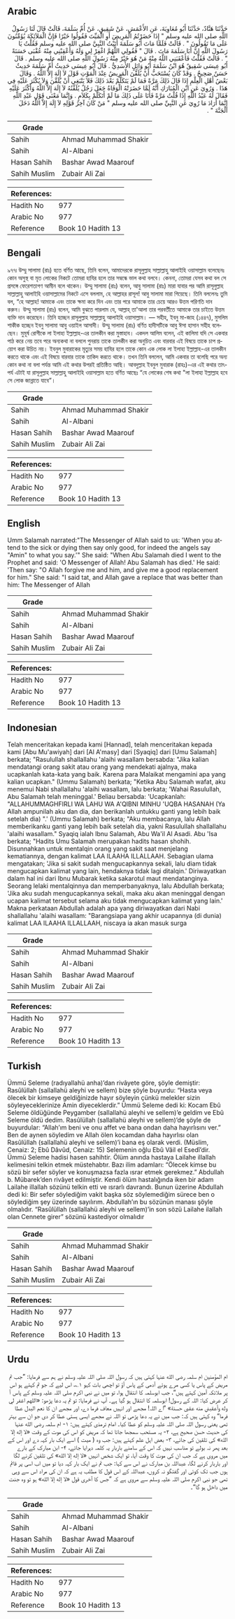 ## Arabic


<div dir="rtl" lang="ar" style={{fontSize:'larger',backgroundColor:'#f8f9fa',padding:20}}>
حَدَّثَنَا هَنَّادٌ، حَدَّثَنَا أَبُو مُعَاوِيَةَ، عَنِ الأَعْمَشِ، عَنْ شَقِيقٍ، عَنْ أُمِّ سَلَمَةَ، قَالَتْ قَالَ لَنَا رَسُولُ اللَّهِ صلى الله عليه وسلم ‏"‏ إِذَا حَضَرْتُمُ الْمَرِيضَ أَوِ الْمَيِّتَ فَقُولُوا خَيْرًا فَإِنَّ الْمَلاَئِكَةَ يُؤَمِّنُونَ عَلَى مَا تَقُولُونَ ‏"‏ ‏.‏ قَالَتْ فَلَمَّا مَاتَ أَبُو سَلَمَةَ أَتَيْتُ النَّبِيَّ صلى الله عليه وسلم فَقُلْتُ يَا رَسُولَ اللَّهِ إِنَّ أَبَا سَلَمَةَ مَاتَ ‏.‏ قَالَ ‏"‏ فَقُولِي اللَّهُمَّ اغْفِرْ لِي وَلَهُ وَأَعْقِبْنِي مِنْهُ عُقْبَى حَسَنَةً ‏"‏ ‏.‏ قَالَتْ فَقُلْتُ فَأَعْقَبَنِي اللَّهُ مِنْهُ مَنْ هُوَ خَيْرٌ مِنْهُ رَسُولَ اللَّهِ صلى الله عليه وسلم ‏.‏ قَالَ أَبُو عِيسَى شَقِيقٌ هُوَ ابْنُ سَلَمَةَ أَبُو وَائِلٍ الأَسَدِيُّ ‏.‏ قَالَ أَبُو عِيسَى حَدِيثُ أُمِّ سَلَمَةَ حَدِيثٌ حَسَنٌ صَحِيحٌ ‏.‏ وَقَدْ كَانَ يُسْتَحَبُّ أَنْ يُلَقَّنَ الْمَرِيضُ عِنْدَ الْمَوْتِ قَوْلَ لاَ إِلَهَ إِلاَّ اللَّهُ ‏.‏ وَقَالَ بَعْضُ أَهْلِ الْعِلْمِ إِذَا قَالَ ذَلِكَ مَرَّةً فَمَا لَمْ يَتَكَلَّمْ بَعْدَ ذَلِكَ فَلاَ يَنْبَغِي أَنْ يُلَقَّنَ وَلاَ يُكْثَرَ عَلَيْهِ فِي هَذَا ‏.‏ وَرُوِيَ عَنِ ابْنِ الْمُبَارَكِ أَنَّهُ لَمَّا حَضَرَتْهُ الْوَفَاةُ جَعَلَ رَجُلٌ يُلَقِّنُهُ لاَ إِلَهَ إِلاَّ اللَّهُ وَأَكْثَرَ عَلَيْهِ فَقَالَ لَهُ عَبْدُ اللَّهِ إِذَا قُلْتُ مَرَّةً فَأَنَا عَلَى ذَلِكَ مَا لَمْ أَتَكَلَّمْ بِكَلاَمٍ ‏.‏ وَإِنَّمَا مَعْنَى قَوْلِ عَبْدِ اللَّهِ إِنَّمَا أَرَادَ مَا رُوِيَ عَنِ النَّبِيِّ صلى الله عليه وسلم ‏"‏ مَنْ كَانَ آخِرُ قَوْلِهِ لاَ إِلَهَ إِلاَّ اللَّهُ دَخَلَ الْجَنَّةَ ‏"‏ ‏.‏
</div>
<div style={{backgroundColor:'#f8f9fa',padding:20, marginBottom: 10}}><table> <thead> <tr> <th>Grade</th> <th></th> </tr> </thead> <tbody> <tr><td>Sahih</td><td>Ahmad Muhammad Shakir</td></tr><tr><td>Sahih</td><td>Al-Albani</td></tr><tr><td>Hasan Sahih</td><td>Bashar Awad Maarouf</td></tr><tr><td>Sahih Muslim</td><td>Zubair Ali Zai</td></tr></tbody></table><table> <thead> <tr> <th>References:</th> <th></th> </tr> </thead> <tbody><tr><td>Hadith No</td><td>977</td></tr><tr><td>Arabic No</td><td>977</td></tr><tr><td>Reference</td><td>Book 10 Hadith 13</td></tr></tbody></table></div>

## Bengali


<div dir="ltr" lang="bn" style={{fontSize:'larger',backgroundColor:'#f8f9fa',padding:20}}>
৯৭৭৷ উম্মু সালামা (রাঃ) হতে বর্ণিত আছে, তিনি বলেন, আমাদেরকে রাসূলুল্লাহ সাল্লাল্লাহু আলাইহি ওয়াসাল্লাম বলেছেনঃ কোন অসুস্থ বা মৃত লোকের নিকটে তোমরা হাযির হলে তার সম্বন্ধে ভাল কথা বলবে। কেননা, তোমরা যেসব কথা বল সে প্রসঙ্গে ফেরেশতাগণ আমীন বলে থাকেন। উম্মু সালামা (রাঃ) বলেন, আবু সালামা (রাঃ) মারা যাবার পর আমি রাসূলুল্লাহ সাল্লাল্লাহু আলাইহি ওয়াসাল্লামের নিকটে এসে বললাম, হে আল্লাহর রাসূল! আবু সালামা মারা গিয়েছে। তিনি বললেনঃ তুমি বল, “হে আল্লাহ! আমাকে এবং তাকে ক্ষমা করে দিন এবং তার পরে আমাকে তার চেয়ে আরও উত্তম পরিণতি দান করুন। উম্মু সালামা (রাঃ) বলেন, আমি বুঝতে পারলাম যে, আল্লাহ্ তা'আলা তার পরবর্তীতে আমাকে তার চাইতে উত্তম ব্যক্তি দান করেছেন। তিনি হচ্ছেন রাসূলুল্লাহ সাল্লাল্লাহু আলাইহি ওয়াসাল্লাম। — সহীহ, ইবনু মা-জাহ (১৪৪৭), মুসলিম শাকীক হচ্ছেন ইবনু সালামা আবু ওয়াইল আসাদী। উম্মু সালামা (রাঃ) বর্ণিত হাদীসটিকে আবু ঈসা হাসান সহীহ বলেছেন। মুমূর্ষ রোগীকে লা ইলাহা ইল্লাল্লাহ-এর তালকীন করা মুস্তাহাব। একদল আলিম বলেন, এই কালিমা যদি সে একবার পাঠ করে নেয় তবে পরে অন্যকথা না বললে পুনরায় তাকে তালকীন করা অনুচিত এবং বারবার এই বিষয়ে তাকে চাপ প্রয়োগ করা উচিত নয়। ইবনুল মুবারাকের মৃত্যুর সময় হাযির হলে তাকে কোন এক লোক লা ইলাহা ইল্লাল্লাহ-এর তালকীন করতে থাকে এবং এই বিষয়ে বারবার তাকে তাকিদ করতে থাকে। তখন তিনি বললেন, আমি একবার তা বলেছি পরে অন্য কোন কথা না বলা পর্যন্ত আমি এই কথার উপরই প্রতিষ্ঠিত আছি। আবদুল্লাহ ইবনুল মুবারাক (রাহঃ)-এর এই কথার তাৎপর্য এটাই যা রাসূলুল্লাহ সাল্লাল্লাহু আলাইহি ওয়াসাল্লাম হতে বর্ণিত আছেঃ “যে লোকের শেষ কথা "লা ইলাহা ইল্লাল্লাহ হবে সে লোক জান্নাতে যাবে”।
</div>
<div style={{backgroundColor:'#f8f9fa',padding:20, marginBottom: 10}}><table> <thead> <tr> <th>Grade</th> <th></th> </tr> </thead> <tbody> <tr><td>Sahih</td><td>Ahmad Muhammad Shakir</td></tr><tr><td>Sahih</td><td>Al-Albani</td></tr><tr><td>Hasan Sahih</td><td>Bashar Awad Maarouf</td></tr><tr><td>Sahih Muslim</td><td>Zubair Ali Zai</td></tr></tbody></table><table> <thead> <tr> <th>References:</th> <th></th> </tr> </thead> <tbody><tr><td>Hadith No</td><td>977</td></tr><tr><td>Arabic No</td><td>977</td></tr><tr><td>Reference</td><td>Book 10 Hadith 13</td></tr></tbody></table></div>

## English


<div dir="ltr" lang="en" style={{fontSize:'larger',backgroundColor:'#f8f9fa',padding:20}}>
Umm Salamah narrated:"The Messenger of Allah said to us: 'When you attend to the sick or dying then say only good, for indeed the angels say "Amin" to what you say.'" She said: "When Abu Salamah died I went to the Prophet and said: 'O Messenger of Allah! Abu Salamah has died.' He said: 'Then say: "O Allah forgive me and him, and give me a good replacement for him." She said: "I said tat, and Allah gave a replace that was better than him: The Messenger of Allah
</div>
<div style={{backgroundColor:'#f8f9fa',padding:20, marginBottom: 10}}><table> <thead> <tr> <th>Grade</th> <th></th> </tr> </thead> <tbody> <tr><td>Sahih</td><td>Ahmad Muhammad Shakir</td></tr><tr><td>Sahih</td><td>Al-Albani</td></tr><tr><td>Hasan Sahih</td><td>Bashar Awad Maarouf</td></tr><tr><td>Sahih Muslim</td><td>Zubair Ali Zai</td></tr></tbody></table><table> <thead> <tr> <th>References:</th> <th></th> </tr> </thead> <tbody><tr><td>Hadith No</td><td>977</td></tr><tr><td>Arabic No</td><td>977</td></tr><tr><td>Reference</td><td>Book 10 Hadith 13</td></tr></tbody></table></div>

## Indonesian


<div dir="ltr" lang="id" style={{fontSize:'larger',backgroundColor:'#f8f9fa',padding:20}}>
Telah menceritakan kepada kami [Hannad], telah menceritakan kepada kami [Abu Mu'awiyah] dari [Al A'masy] dari [Syaqiq] dari [Umu Salamah] berkata; "Rasulullah shallallahu 'alaihi wasallam bersabda: "Jika kalian mendatangi orang sakit atau orang yang mendekati ajalnya, maka ucapkanlah kata-kata yang baik. Karena para Malaikat mengamini apa yang kalian ucapkan." (Ummu Salamah) berkata; "Ketika Abu Salamah wafat, aku menemui Nabi shallallahu 'alaihi wasallam, lalu berkata; 'Wahai Rasulullah, Abu Salamah telah meninggal.' Beliau bersabda: 'Ucapkanlah: "ALLAHUMMAGHFIRLI WA LAHU WA A'QIBNI MINHU 'UQBA HASANAH (Ya Allah ampunilah aku dan dia, dan berikanlah untukku ganti yang lebih baik setelah dia) ".' (Ummu Salamah) berkata; "Aku membacanya, lalu Allah memberikanku ganti yang lebih baik setelah dia, yakni Rasulullah shallallahu 'alaihi wasallam." Syaqiq ialah Ibnu Salamah, Abu Wa'il Al Asadi. Abu 'Isa berkata; "Hadits Umu Salamah merupakan hadits hasan shohih. Disunnahkan untuk mentalqin orang yang sakit saat menjelang kematiannya, dengan kalimat LAA ILAAHA ILLALLAAH. Sebagian ulama mengatakan; 'Jika si sakit sudah mengucapkannya sekali, lalu diam tidak mengucapkan kalimat yang lain, hendaknya tidak lagi ditalqin.' Diriwayatkan dalam hal ini dari Ibnu Mubarak ketika sakarotul maut mendatanginya. Seorang lelaki mentalqinnya dan memperbanyaknya, lalu Abdullah berkata; 'Jika aku sudah mengucapkannya sekali, maka aku akan meninggal dengan ucapan kalimat tersebut selama aku tidak mengucapkan kalimat yang lain.' Makna perkataan Abdullah adalah apa yang diriwayatkan dari Nabi shallallahu 'alaihi wasallam: "Barangsiapa yang akhir ucapannya (di dunia) kalimat LAA ILAAHA ILLALLAAH, niscaya ia akan masuk surga
</div>
<div style={{backgroundColor:'#f8f9fa',padding:20, marginBottom: 10}}><table> <thead> <tr> <th>Grade</th> <th></th> </tr> </thead> <tbody> <tr><td>Sahih</td><td>Ahmad Muhammad Shakir</td></tr><tr><td>Sahih</td><td>Al-Albani</td></tr><tr><td>Hasan Sahih</td><td>Bashar Awad Maarouf</td></tr><tr><td>Sahih Muslim</td><td>Zubair Ali Zai</td></tr></tbody></table><table> <thead> <tr> <th>References:</th> <th></th> </tr> </thead> <tbody><tr><td>Hadith No</td><td>977</td></tr><tr><td>Arabic No</td><td>977</td></tr><tr><td>Reference</td><td>Book 10 Hadith 13</td></tr></tbody></table></div>

## Turkish


<div dir="ltr" lang="tr" style={{fontSize:'larger',backgroundColor:'#f8f9fa',padding:20}}>
Ümmü Seleme (radıyallahü anha)’dan rivâyete göre, şöyle demiştir: Rasûlüllah (sallallahü aleyhi ve sellem) bize şöyle buyurdu: “Hasta veya ölecek bir kimseye geldiğinizde hayır söyleyin çünkü melekler sizin söyleyeceklerinize Amin diyeceklerdir.” Ümmü Seleme dedi ki: Kocam Ebû Seleme öldüğünde Peygamber (sallallahü aleyhi ve sellem)’e geldim ve Ebû Seleme öldü dedim. Rasûlüllah (sallallahü aleyhi ve sellem)’de şöyle de buyurdular: “Allah’ım beni ve onu affet ve bana ondan daha hayırlısını ver.” Ben de aynen söyledim ve Allah ölen kocamdan daha hayırlısı olan Rasûlüllah (sallallahü aleyhi ve sellem)’i bana eş olarak verdi. (Müslim, Cenaiz: 2; Ebû Dâvûd, Cenaiz: 15) Selemenin oğlu Ebû Vâil el Esedî’dir. Ümmü Seleme hadisi hasen sahihtir. Ölüm anında hastaya Lailahe illallah kelimesini telkin etmek müstehabtır. Bazı ilim adamları: “Ölecek kimse bu sözü bir sefer söyler ve konuşmazsa fazla ısrar etmek gerekmez.” Abdullah b. Mübarek’den rivâyet edilmiştir. Kendi ölüm hastalığında iken bir adam Lailahe illallah sözünü telkin etti ve ısrarlı davrandı. Bunun üzerine Abdullah dedi ki: Bir sefer söylediğim vakit başka söz söylemediğim sürece ben o söylediğim şey üzerinde sayılırım. Abdullah’ın bu sözünün manası şöyle olmalıdır. “Rasûlüllah (sallallahü aleyhi ve sellem)’in son sözü Lailahe ilallah olan Cennete girer” sözünü kastediyor olmalıdır
</div>
<div style={{backgroundColor:'#f8f9fa',padding:20, marginBottom: 10}}><table> <thead> <tr> <th>Grade</th> <th></th> </tr> </thead> <tbody> <tr><td>Sahih</td><td>Ahmad Muhammad Shakir</td></tr><tr><td>Sahih</td><td>Al-Albani</td></tr><tr><td>Hasan Sahih</td><td>Bashar Awad Maarouf</td></tr><tr><td>Sahih Muslim</td><td>Zubair Ali Zai</td></tr></tbody></table><table> <thead> <tr> <th>References:</th> <th></th> </tr> </thead> <tbody><tr><td>Hadith No</td><td>977</td></tr><tr><td>Arabic No</td><td>977</td></tr><tr><td>Reference</td><td>Book 10 Hadith 13</td></tr></tbody></table></div>

## Urdu


<div dir="rtl" lang="ur" style={{fontSize:'larger',backgroundColor:'#f8f9fa',padding:20}}>
ام المؤمنین ام سلمہ رضی الله عنہا کہتی ہیں کہ رسول اللہ صلی اللہ علیہ وسلم نے ہم سے فرمایا: ”جب تم مریض کے پاس یا کسی مرے ہوئے آدمی کے پاس آؤ تو اچھی بات کہو ۱؎، اس لیے کہ جو تم کہتے ہو اس پر ملائکہ آمین کہتے ہیں“، جب ابوسلمہ کا انتقال ہوا، تو میں نے نبی اکرم صلی اللہ علیہ وسلم کے پاس آ کر عرض کیا: اللہ کے رسول! ابوسلمہ کا انتقال ہو گیا ہے۔ آپ نے فرمایا: تو تم یہ دعا پڑھو: «اللهم اغفر لي وله وأعقبني منه عقبى حسنة» ”اے اللہ! مجھے اور انہیں معاف فرما دے، اور مجھے ان کا نعم البدل عطا فرما“ وہ کہتی ہیں کہ: جب میں نے یہ دعا پڑھی تو اللہ نے مجھے ایسی ہستی عطا کر دی جو ان سے بہتر تھی یعنی رسول اللہ صلی اللہ علیہ وسلم کو عطا کیا۔ امام ترمذی کہتے ہیں: ۱- ام سلمہ رضی الله عنہا کی حدیث حسن صحیح ہے، ۲- یہ مستحب سمجھا جاتا تھا کہ مریض کو اس کی موت کے وقت «لا إله إلا الله» کی تلقین کی جائے، ۳- بعض اہل علم کہتے ہیں: جب وہ ( میت ) اسے ایک بار کہہ دے اور اس کے بعد پھر نہ بولے تو مناسب نہیں کہ اس کے سامنے باربار یہ کلمہ دہرایا جائے، ۴- ابن مبارک کے بارے میں مروی ہے کہ جب ان کی موت کا وقت آیا، تو ایک شخص انہیں «لا إله إلا الله» کی تلقین کرنے لگا اور باربار کرنے لگا، عبداللہ بن مبارک نے اس سے کہا: جب تم نے ایک بار کہہ دیا تو میں اب اسی پر قائم ہوں جب تک کوئی اور گفتگو نہ کروں، عبداللہ کے اس قول کا مطلب یہ ہے کہ ان کی مراد اس سے وہی تھی جو نبی اکرم صلی اللہ علیہ وسلم سے مروی ہے کہ ”جس کا آخری قول «لا إله إلا الله» ہو تو وہ جنت میں داخل ہو گا“۔
</div>
<div style={{backgroundColor:'#f8f9fa',padding:20, marginBottom: 10}}><table> <thead> <tr> <th>Grade</th> <th></th> </tr> </thead> <tbody> <tr><td>Sahih</td><td>Ahmad Muhammad Shakir</td></tr><tr><td>Sahih</td><td>Al-Albani</td></tr><tr><td>Hasan Sahih</td><td>Bashar Awad Maarouf</td></tr><tr><td>Sahih Muslim</td><td>Zubair Ali Zai</td></tr></tbody></table><table> <thead> <tr> <th>References:</th> <th></th> </tr> </thead> <tbody><tr><td>Hadith No</td><td>977</td></tr><tr><td>Arabic No</td><td>977</td></tr><tr><td>Reference</td><td>Book 10 Hadith 13</td></tr></tbody></table></div>